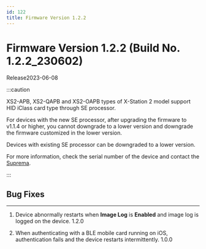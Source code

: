 ```yaml
---
id: 122
title: Firmware Version 1.2.2
---
```


# Firmware Version 1.2.2 (Build No. 1.2.2_230602)

Release<Separator/>2023-06-08

:::caution

XS2-APB, XS2-QAPB and XS2-OAPB types of X-Station 2 model support HID iClass card type through SE processor.

For devices with the new SE processor, after upgrading the firmware to v1.1.4 or higher, you cannot downgrade to a lower version and downgrade the firmware customized in the lower version.

Devices with existing SE processor can be downgraded to a lower version.

For more information, check the serial number of the device and contact the [Suprema](https://supremainc.com).

:::

## Bug Fixes

---

<BugLists>

1. Device abnormally restarts when **Image Log** is **Enabled** and image log is logged on the device. <Badge>1.2.0</Badge>

1. When authenticating with a BLE mobile card running on iOS, authentication fails and the device restarts intermittently. <Badge>1.0.0</Badge>

</BugLists>